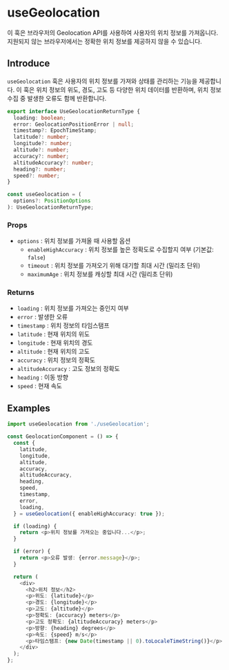 
# useGeolocation

<Callout type="info">
  이 훅은 브라우저의 Geolocation API를 사용하여 사용자의 위치 정보를 가져옵니다.
  지원되지 않는 브라우저에서는 정확한 위치 정보를 제공하지 않을 수 있습니다.
</Callout>

## Introduce

`useGeolocation` 훅은 사용자의 위치 정보를 가져와 상태를 관리하는 기능을 제공합니다.
이 훅은 위치 정보의 위도, 경도, 고도 등 다양한 위치 데이터를 반환하며, 위치 정보 수집 중 발생한 오류도 함께 반환합니다.

```ts
export interface UseGeolocationReturnType {
  loading: boolean;
  error: GeolocationPositionError | null;
  timestamp?: EpochTimeStamp;
  latitude?: number;
  longitude?: number;
  altitude?: number;
  accuracy?: number;
  altitudeAccuracy?: number;
  heading?: number;
  speed?: number;
}

const useGeolocation = (
  options?: PositionOptions
): UseGeolocationReturnType;
```

### Props

- `options` : 위치 정보를 가져올 때 사용할 옵션
  - `enableHighAccuracy` : 위치 정보를 높은 정확도로 수집할지 여부 (기본값: `false`)
  - `timeout` : 위치 정보를 가져오기 위해 대기할 최대 시간 (밀리초 단위)
  - `maximumAge` : 위치 정보를 캐싱할 최대 시간 (밀리초 단위)

### Returns

- `loading` : 위치 정보를 가져오는 중인지 여부
- `error` : 발생한 오류
- `timestamp` : 위치 정보의 타임스탬프
- `latitude` : 현재 위치의 위도
- `longitude` : 현재 위치의 경도
- `altitude` : 현재 위치의 고도
- `accuracy` : 위치 정보의 정확도
- `altitudeAccuracy` : 고도 정보의 정확도
- `heading` : 이동 방향
- `speed` : 현재 속도

## Examples

```ts copy filename="GeolocationComponent.tsx"
import useGeolocation from './useGeolocation';

const GeolocationComponent = () => {
  const {
    latitude,
    longitude,
    altitude,
    accuracy,
    altitudeAccuracy,
    heading,
    speed,
    timestamp,
    error,
    loading,
  } = useGeolocation({ enableHighAccuracy: true });

  if (loading) {
    return <p>위치 정보를 가져오는 중입니다...</p>;
  }

  if (error) {
    return <p>오류 발생: {error.message}</p>;
  }

  return (
    <div>
      <h2>위치 정보</h2>
      <p>위도: {latitude}</p>
      <p>경도: {longitude}</p>
      <p>고도: {altitude}</p>
      <p>정확도: {accuracy} meters</p>
      <p>고도 정확도: {altitudeAccuracy} meters</p>
      <p>방향: {heading} degrees</p>
      <p>속도: {speed} m/s</p>
      <p>타임스탬프: {new Date(timestamp || 0).toLocaleTimeString()}</p>
    </div>
  );
};
```
